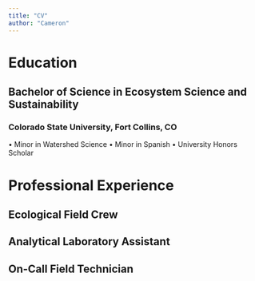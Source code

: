 ```yaml
---
title: "CV"
author: "Cameron"
---
```


# Education

## Bachelor of Science in Ecosystem Science and Sustainability  

### Colorado State University, Fort Collins, CO  

• Minor in Watershed Science
• Minor in Spanish
• University Honors Scholar

# Professional Experience

## Ecological Field Crew

## Analytical Laboratory Assistant

## On-Call Field Technician
